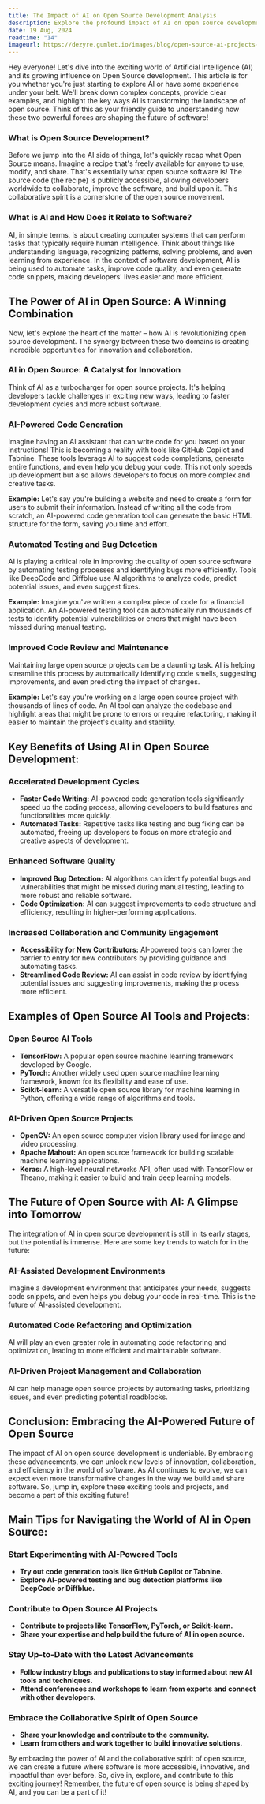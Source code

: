 ```yaml
---
title: The Impact of AI on Open Source Development Analysis
description: Explore the profound impact of AI on open source development, from enhancing collaboration to driving innovation, in this comprehensive analysis
date: 19 Aug, 2024
readtime: "14"
imageurl: https://dezyre.gumlet.io/images/blog/open-source-ai-projects-for-beginners-github/ai_open_source_projects.webp?w=376&dpr=2.6
---
```


Hey everyone!  Let's dive into the exciting world of Artificial Intelligence (AI) and its growing influence on Open Source development.  This article is for you whether you're just starting to explore AI or have some experience under your belt. We'll break down complex concepts, provide clear examples, and highlight the key ways AI is transforming the landscape of open source. Think of this as your friendly guide to understanding how these two powerful forces are shaping the future of software!

###  What is Open Source Development?

Before we jump into the AI side of things, let's quickly recap what Open Source means.  Imagine a recipe that's freely available for anyone to use, modify, and share.  That's essentially what open source software is! The source code (the recipe) is publicly accessible, allowing developers worldwide to collaborate, improve the software, and build upon it. This collaborative spirit is a cornerstone of the open source movement.

### What is AI and How Does it Relate to Software?

AI, in simple terms, is about creating computer systems that can perform tasks that typically require human intelligence. Think about things like understanding language, recognizing patterns, solving problems, and even learning from experience.  In the context of software development, AI is being used to automate tasks, improve code quality, and even generate code snippets, making developers' lives easier and more efficient.

##  The Power of AI in Open Source: A Winning Combination

Now, let's explore the heart of the matter – how AI is revolutionizing open source development.  The synergy between these two domains is creating incredible opportunities for innovation and collaboration.

### AI in Open Source:  A Catalyst for Innovation

Think of AI as a turbocharger for open source projects.  It's helping developers tackle challenges in exciting new ways, leading to faster development cycles and more robust software.

### AI-Powered Code Generation

Imagine having an AI assistant that can write code for you based on your instructions!  This is becoming a reality with tools like GitHub Copilot and Tabnine.  These tools leverage AI to suggest code completions, generate entire functions, and even help you debug your code.  This not only speeds up development but also allows developers to focus on more complex and creative tasks.

**Example:**  Let's say you're building a website and need to create a form for users to submit their information.  Instead of writing all the code from scratch, an AI-powered code generation tool can generate the basic HTML structure for the form, saving you time and effort.

### Automated Testing and Bug Detection

AI is playing a critical role in improving the quality of open source software by automating testing processes and identifying bugs more efficiently.  Tools like DeepCode and Diffblue use AI algorithms to analyze code, predict potential issues, and even suggest fixes.

**Example:**  Imagine you've written a complex piece of code for a financial application.  An AI-powered testing tool can automatically run thousands of tests to identify potential vulnerabilities or errors that might have been missed during manual testing.

### Improved Code Review and Maintenance

Maintaining large open source projects can be a daunting task.  AI is helping streamline this process by automatically identifying code smells, suggesting improvements, and even predicting the impact of changes.

**Example:**  Let's say you're working on a large open source project with thousands of lines of code.  An AI tool can analyze the codebase and highlight areas that might be prone to errors or require refactoring, making it easier to maintain the project's quality and stability.


##  Key Benefits of Using AI in Open Source Development:

### Accelerated Development Cycles

* **Faster Code Writing:** AI-powered code generation tools significantly speed up the coding process, allowing developers to build features and functionalities more quickly.
* **Automated Tasks:**  Repetitive tasks like testing and bug fixing can be automated, freeing up developers to focus on more strategic and creative aspects of development.

### Enhanced Software Quality

* **Improved Bug Detection:** AI algorithms can identify potential bugs and vulnerabilities that might be missed during manual testing, leading to more robust and reliable software.
* **Code Optimization:** AI can suggest improvements to code structure and efficiency, resulting in higher-performing applications.

### Increased Collaboration and Community Engagement

* **Accessibility for New Contributors:** AI-powered tools can lower the barrier to entry for new contributors by providing guidance and automating tasks.
* **Streamlined Code Review:** AI can assist in code review by identifying potential issues and suggesting improvements, making the process more efficient.

##  Examples of Open Source AI Tools and Projects:

### Open Source AI Tools

* **TensorFlow:**  A popular open source machine learning framework developed by Google.
* **PyTorch:**  Another widely used open source machine learning framework, known for its flexibility and ease of use.
* **Scikit-learn:**  A versatile open source library for machine learning in Python, offering a wide range of algorithms and tools.

### AI-Driven Open Source Projects

* **OpenCV:**  An open source computer vision library used for image and video processing.
* **Apache Mahout:**  An open source framework for building scalable machine learning applications.
* **Keras:**  A high-level neural networks API, often used with TensorFlow or Theano, making it easier to build and train deep learning models.

##  The Future of Open Source with AI: A Glimpse into Tomorrow

The integration of AI in open source development is still in its early stages, but the potential is immense.  Here are some key trends to watch for in the future:

### AI-Assisted Development Environments

Imagine a development environment that anticipates your needs, suggests code snippets, and even helps you debug your code in real-time. This is the future of AI-assisted development.

### Automated Code Refactoring and Optimization

AI will play an even greater role in automating code refactoring and optimization, leading to more efficient and maintainable software.

### AI-Driven Project Management and Collaboration

AI can help manage open source projects by automating tasks, prioritizing issues, and even predicting potential roadblocks.

##  Conclusion:  Embracing the AI-Powered Future of Open Source

The impact of AI on open source development is undeniable.  By embracing these advancements, we can unlock new levels of innovation, collaboration, and efficiency in the world of software.  As AI continues to evolve, we can expect even more transformative changes in the way we build and share software.  So, jump in, explore these exciting tools and projects, and become a part of this exciting future!

##  Main Tips for Navigating the World of AI in Open Source:

### Start Experimenting with AI-Powered Tools

* **Try out code generation tools like GitHub Copilot or Tabnine.**
* **Explore AI-powered testing and bug detection platforms like DeepCode or Diffblue.**

### Contribute to Open Source AI Projects

* **Contribute to projects like TensorFlow, PyTorch, or Scikit-learn.**
* **Share your expertise and help build the future of AI in open source.**

### Stay Up-to-Date with the Latest Advancements

* **Follow industry blogs and publications to stay informed about new AI tools and techniques.**
* **Attend conferences and workshops to learn from experts and connect with other developers.**

### Embrace the Collaborative Spirit of Open Source

* **Share your knowledge and contribute to the community.**
* **Learn from others and work together to build innovative solutions.**


By embracing the power of AI and the collaborative spirit of open source, we can create a future where software is more accessible, innovative, and impactful than ever before.  So, dive in, explore, and contribute to this exciting journey! Remember, the future of open source is being shaped by AI, and you can be a part of it!